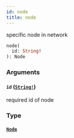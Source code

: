 ```yaml
---
id: node
title: node
---
```


specific node in network

```graphql
node(
  id: String!
): Node

```

### Arguments

#### `id` ([`String!`](/docs/graphql/scalars/string))

required id of node

### Type

#### [`Node`](/docs/graphql/objects/node)
